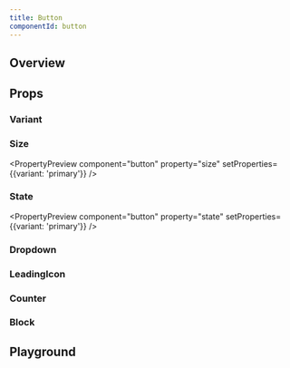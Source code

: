 ```yaml
---
title: Button
componentId: button
---
```



## Overview

<Overview component="button" />

## Props

<PropertyOverview component="button" />

### Variant

<PropertyPreview component="button" property="variant" />

### Size

<PropertyPreview component="button" property="size" setProperties={{variant: 'primary'}} />

### State

<PropertyPreview component="button" property="state" setProperties={{variant: 'primary'}} />

### Dropdown

<PropertyPreview component="button" property="🔽 dropdown?" />

### LeadingIcon

<PropertyPreview component="button" property="⬅️ leadingIcon?" />

### Counter

<PropertyPreview component="button" property="➡️ counter?" />

### Block

<PropertyPreview component="button" property="block" />

## Playground

<Examples component="button" />

